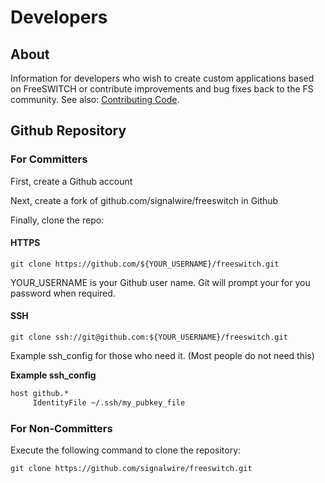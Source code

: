 
# Developers 

 

## About

Information for developers who wish to create custom applications based on FreeSWITCH or contribute improvements and bug fixes back to the FS community. See also: [Contributing Code](./index.mdx#about).

  
## Github Repository  

### For Committers

First, create a Github account

Next, create a fork of github.com/signalwire/freeswitch in Github

Finally, clone the repo:

#### HTTPS  

`git clone https://github.com/${YOUR_USERNAME}/freeswitch.git`

YOUR\_USERNAME is your Github user name. Git will prompt your for you password when required.

#### SSH

`git clone ssh://git@github.com:${YOUR_USERNAME}/freeswitch.git`

Example ssh\_config for those who need it. (Most people do not need this)

**Example ssh\_config**

```xml
host github.*
     IdentityFile ~/.ssh/my_pubkey_file
```

  
### For Non-Committers

Execute the following command to clone the repository:  

`git clone https://github.com/signalwire/freeswitch.git`
  
  

